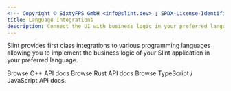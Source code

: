 ```yaml
---
<!-- Copyright © SixtyFPS GmbH <info@slint.dev> ; SPDX-License-Identifier: MIT -->
title: Language Integrations
description: Connect the UI with business logic in your preferred language.
---
```



Slint provides first class integrations to various programming languages allowing you to implement the business logic of your Slint application in your preferred language.

<CardGrid>
  <IconLinkCard title="C++" href="https://docs.slint.dev/latest/docs/cpp/" icon="seti:cpp">
    Browse C++ API docs
  </IconLinkCard>
  <IconLinkCard title="Rust" href="https://docs.slint.dev/latest/docs/rust/slint/" icon="seti:rust">
    Browse Rust API docs
  </IconLinkCard>
  <IconLinkCard title="TypeScript (beta)" href="https://docs.slint.dev/latest/docs/node/" icon="seti:typescript">
    Browse TypeScript / JavaScript API docs.
  </IconLinkCard>
</CardGrid>

